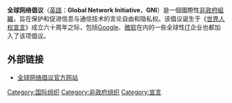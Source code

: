 '''全球网络倡议'''（[[英語|英語]]：'''Global Network Initiative'''，'''GNI'''）是一個國際性[[非政府組織|非政府組織]]，旨在保护和促进信息与通信技术的言论自由和隐私权。该倡议诞生于《[[世界人权宣言|世界人权宣言]]》成立六十周年之际，包括[[Google|Google]]、[[微软|微软]]在内的一些全球性[[IT|IT]]企业也都加入了该项倡议。

==外部链接==
*[http://www.globalnetworkinitiative.org 全球网络倡议官方网站]{{Wayback|url=http://www.globalnetworkinitiative.org/ |date=20200919222106 }} {{en}}

{{DEFAULTSORT:Global Network Initiative}}
{{org-stub}}

[[Category:国际组织|Category:国际组织]]
[[Category:非政府组织|Category:非政府组织]]
[[Category:宣言|Category:宣言]]